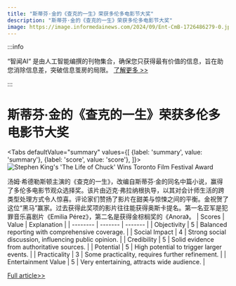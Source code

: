 ```yaml
---
title: "斯蒂芬·金的《查克的一生》荣获多伦多电影节大奖"
description: "斯蒂芬·金的《查克的一生》荣获多伦多电影节大奖"
image: https://image.informedainews.com/2024/09/Ent-CmB-1726486279-0.jpg
---
```



:::info

“智闻AI“ 是由人工智能编撰的刊物集合，确保您只获得最有价值的信息，旨在助您消除信息差，突破信息茧房的局限。  [了解更多 >>](/)

:::

# 斯蒂芬·金的《查克的一生》荣获多伦多电影节大奖


<Tabs
	defaultValue="summary"
	values={[
	{label: 'summary', value: 'summary'},
	{label: 'score', value: 'score'},
]}>
<TabItem value="summary">
<img
  src="https://image.informedainews.com/2024/09/Ent-CmB-1726486279-0.jpg"
  alt="Stephen King's 'The Life of Chuck' Wins Toronto Film Festival Award"
/>



汤姆·希德勒斯顿主演的《查克的一生》，改编自斯蒂芬·金的同名中篇小说，赢得了多伦多电影节观众选择奖。该片由迈克·弗拉纳根执导，以其对会计师生活的跨类型处理方式令人惊喜。评论家们赞扬了影片在甜美与惊悚之间的平衡。金祝贺了这位“黑马”赢家。过去获得此奖项的影片往往能获得奥斯卡提名。第一名亚军是犯罪音乐喜剧片《Emilia Pérez》，第二名是获得金棕榈奖的《Anora》。
</TabItem>
<TabItem value="score">
	| Scores     | Value   | Explanation |
	| -------- | ------- | ------- |
	| Objectivity  | 5    | Balanced reporting with comprehensive coverage.    |
	| Social Impact | 4     | Strong social discussion, influencing public opinion.    |
	| Credibility    | 5    | Solid evidence from authoritative sources.    |
	| Potential    | 5    | High potential to trigger larger events.    |
	| Practicality    | 3    | Some practicality, requires further refinement.    |
	| Entertainment Value    | 5    | Very entertaining, attracts wide audience.    |
</TabItem>
</Tabs>

[Full article>>](https://www.theguardian.com/film/2024/sep/15/life-of-chuck-wins-toronto-film-festival-award)
